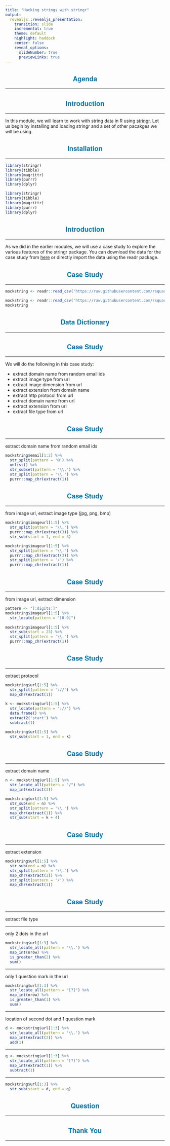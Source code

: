 ```yaml
---
title: "Hacking strings with stringr"
output: 
  revealjs::revealjs_presentation:
    transition: slide
    incremental: true
    theme: default
    highlight: haddock
    center: false
    reveal_options:
      slideNumber: true
      previewLinks: true
---
```


<style type="text/css">
  .reveal p {
    text-align: left;
    font-size: 20px;
  }
  .reveal body:after {
    content: url(handshake.png);
    position: fixed;
    bottom: 3.5em;
    left: 3.5em;
    box-shadow: 5px 5px 10px #000; 
  }
  .reveal hr {
    border-color: #0077aa;
  }
  .reveal h1, h2, h3, h4, h5, h6 {
    text-transform: capitalize;
    text-align: center;
    color: #0077aa;
    font-family: 'Helvetica Neue';
  }
  .reveal ul {
    display: block;
  }
  .reveal ul li {
    color: #3c3c3c; 
    /* set color of list item text */
    list-style: none; 
-  }

  .reveal ul li::before {
      color: #006b6e;  
      /* color of bullet or square */
      content: "\2022"; 
      /* Unicode of character to precede the list item */
      font-size: 1em; 
      /* em or %*/ 
      padding-right: 1.1225em; 
      /* use em*/
      position: relative;
      top: 0em; 
      /* use em or % */
  }
  .reveal ul {
    line-height:150%
  }
  .reveal .fragment {
    font-size: 20px;
  }
  .reveal ol {
    display: block;
  }
</style>

## Agenda

<hr>

## Introduction

<hr>

In this module, we will learn to work with string data in R using [stringr](http://stringr.tidyverse.org). Let us begin by installing and loading stringr and a set of other pacakges we will be using.
 
## Installation

<hr>

```r
library(stringr)
library(tibble)
library(magrittr)
library(purrr)
library(dplyr)
```

```r
library(stringr)
library(tibble)
library(magrittr)
library(purrr)
library(dplyr)
```

## Introduction

<hr>

As we did in the earlier modules, we will use a case study to explore the various features of the stringr package. You can
download the data for the case study from [here](https://raw.githubusercontent.com/rsquaredacademy/datasets/master/mock_strings.csv) or directly import the data using the readr package. 

## Case Study

<hr>

```r
mockstring <- readr::read_csv('https://raw.githubusercontent.com/rsquaredacademy/datasets/master/mock_strings.csv')
```


```r
mockstring <- readr::read_csv('https://raw.githubusercontent.com/rsquaredacademy/datasets/master/mock_strings.csv')
mockstring
```

## Data Dictionary

<hr>

## Case Study

<hr>

We will do the following in this case study:

- extract domain name from random email ids
- extract image type from url
- extract image dimension from url
- extract extension from domain name
- extract http protocol from url
- extract domain name from url
- extract extension from url
- extract file type from url

## Case Study

<hr>

extract domain name from random email ids

```r
mockstring$email[1:2] %>% 
  str_split(pattern = '@') %>%
  unlist() %>%
  str_subset(pattern = '\\.') %>%
  str_split(pattern = '\\.') %>%
  purrr::map_chr(extract(1))
```


## Case Study

<hr>

from image url, extract image type (jpg, png, bmp)

```r
mockstring$imageurl[1:5] %>%
  str_split(pattern = '\\.') %>%
  purrr::map_chr(extract(3)) %>%
  str_sub(start = 1, end = 3)

mockstring$imageurl[1:5] %>%
  str_split(pattern = '\\.') %>%
  purrr::map_chr(extract(3)) %>%
  str_split(pattern = '/') %>%
  purrr::map_chr(extract(1))
```

## Case Study

<hr>

from image url, extract dimension

```r
pattern <- "[:digits:]"
mockstring$imageurl[1:5] %>%
  str_locate(pattern = "[0-9]") 
  
mockstring$imageurl[1:5] %>%
  str_sub(start = 23) %>%
  str_split(pattern = '\\.') %>%
  purrr::map_chr(extract(1))
```
  
## Case Study

<hr>

extract protocol

```r
mockstring$url[1:5] %>%
  str_split(pattern = '://') %>%
  map_chr(extract(1))
  
k <- mockstring$url[1:5] %>%
  str_locate(pattern = '://') %>%
  data.frame() %>%
  extract2('start') %>%
  subtract(1)

mockstring$url[1:5] %>%
  str_sub(start = 1, end = k)
```

## Case Study

<hr> 

extract domain name

```r
n <- mockstring$url[1:5] %>%
  str_locate_all(pattern = "/") %>%
  map_int(extract(3))

mockstring$url[1:5] %>%
  str_sub(end = n) %>%
  str_split(pattern = '\\.') %>%
  map_chr(extract(1)) %>%
  str_sub(start = k + 4)
```

## Case Study

<hr>

extract extension

```r
mockstring$url[1:5] %>%
  str_sub(end = n) %>%
  str_split(pattern = '\\.') %>%
  map_chr(extract(2)) %>%
  str_split(pattern = '/') %>%
  map_chr(extract(1))
```

## Case Study

<hr>

extract file type

----

only 2 dots in the url

```r
mockstring$url[1:3] %>%
  str_locate_all(pattern = '\\.') %>%
  map_int(nrow) %>%
  is_greater_than(2) %>%
  sum()
```

----  

only 1 question mark in the url

```r
mockstring$url[1:3] %>%
  str_locate_all(pattern = "[?]") %>%
  map_int(nrow) %>%
  is_greater_than(1) %>%
  sum()
```

----

location of second dot and 1 question mark

```r
d <- mockstring$url[1:3] %>%
  str_locate_all(pattern = '\\.') %>%
  map_int(extract(2)) %>%
  add(1)
```

----

```r
q <- mockstring$url[1:3] %>%
  str_locate_all(pattern = "[?]") %>%
  map_int(extract(1)) %>%
  subtract(1)
```

----

```r
mockstring$url[1:3] %>% 
  str_sub(start = d, end = q)
```

## Question

<hr>

## Thank You

<hr>


